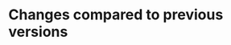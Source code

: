 # Changes compared to previous versions

<!--
Describe changes compared to the previous version. 
Give the reason for the change and - when relevant - give a short description of what has changed. 
Sort the changes by version number, most recent comes first. 
E.g.:

- 2020.2: 
  - Add a missing step in the workflow
  - Fix some typos
- 2020.1: 
  - First version of the protocol
-->
